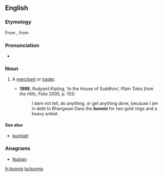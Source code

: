 ==English==

===Etymology===
From {{etyl|hi|en}}, from {{etyl|gu|en}}

===Pronunciation===
* {{IPA|/ˈbʌnjə/|lang=en}}

===Noun===
{{en-noun}}

# {{context|India|lang=en}} A [[merchant]] or [[trader]].
#* '''1888''', Rudyard Kipling, ‘In the House of Suddhoo’, ''Plain Tales from the Hills'', Folio 2005, p. 103:
#*: I dare not tell, do anything, or get anything done, because I am in debt to Bhangwan Dass the '''''bunnia''''' for two gold rings and a heavy anklet.

====See also====
* [[bunniah]]

===Anagrams===
* [[Nubian#English|Nubian]]

[[fr:bunnia]]
[[ta:bunnia]]